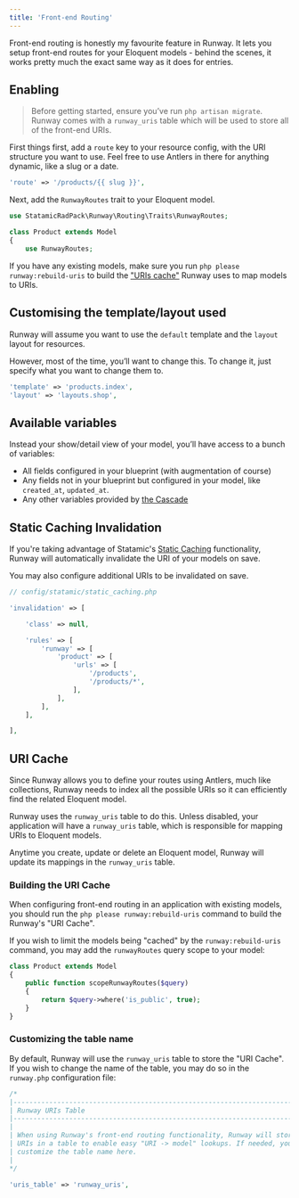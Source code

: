 ```yaml
---
title: 'Front-end Routing'
---
```


Front-end routing is honestly my favourite feature in Runway. It lets you setup front-end routes for your Eloquent models - behind the scenes, it works pretty much the exact same way as it does for entries.

## Enabling

> Before getting started, ensure you’ve run `php artisan migrate`. Runway comes with a `runway_uris` table which will be used to store all of the front-end URIs.

First things first, add a `route` key to your resource config, with the URI structure you want to use. Feel free to use Antlers in there for anything dynamic, like a slug or a date.

```php config/runway.php
'route' => '/products/{{ slug }}',
```

Next, add the `RunwayRoutes` trait to your Eloquent model.

```php
use StatamicRadPack\Runway\Routing\Traits\RunwayRoutes;

class Product extends Model
{
    use RunwayRoutes;
```

If you have any existing models, make sure you run `php please runway:rebuild-uris` to build the ["URIs cache"](#content-uri-cache) Runway uses to map models to URIs.

## Customising the template/layout used

Runway will assume you want to use the `default` template and the `layout` layout for resources.

However, most of the time, you’ll want to change this. To change it, just specify what you want to change them to.

```php config/runway.php
'template' => 'products.index',
'layout' => 'layouts.shop',
```

## Available variables

Instead your show/detail view of your model, you’ll have access to a bunch of variables:

-   All fields configured in your blueprint (with augmentation of course)
-   Any fields not in your blueprint but configured in your model, like `created_at`, `updated_at`.
-   Any other variables provided by [the Cascade](https://statamic.dev/cascade#content)

## Static Caching Invalidation

If you're taking advantage of Statamic's [Static Caching](https://statamic.dev/static-caching) functionality, Runway will automatically invalidate the URI of your models on save.

You may also configure additional URIs to be invalidated on save.

```php
// config/statamic/static_caching.php

'invalidation' => [

    'class' => null,

    'rules' => [
        'runway' => [
            'product' => [
                'urls' => [
                    '/products',
                    '/products/*',
                ],
            ],
        ],
    ],

],
```

## URI Cache

Since Runway allows you to define your routes using Antlers, much like collections, Runway needs to index all the possible URIs so it can efficiently find the related Eloquent model.

Runway uses the `runway_uris` table to do this. Unless disabled, your application will have a `runway_uris` table, which is responsible for mapping URIs to Eloquent models.

Anytime you create, update or delete an Eloquent model, Runway will update its mappings in the `runway_uris` table.

### Building the URI Cache

When configuring front-end routing in an application with existing models, you should run the `php please runway:rebuild-uris` command to build the Runway's "URI Cache".

If you wish to limit the models being "cached" by the `runway:rebuild-uris` command, you may add the `runwayRoutes` query scope to your model:

```php
class Product extends Model
{
	public function scopeRunwayRoutes($query)
	{
		return $query->where('is_public', true);
	}
}
```

### Customizing the table name

By default, Runway will use the `runway_uris` table to store the "URI Cache". If you wish to change the name of the table, you may do so in the `runway.php` configuration file:

```php
/*
|--------------------------------------------------------------------------
| Runway URIs Table
|--------------------------------------------------------------------------
|
| When using Runway's front-end routing functionality, Runway will store model
| URIs in a table to enable easy "URI -> model" lookups. If needed, you can
| customize the table name here.
|
*/

'uris_table' => 'runway_uris',
```
